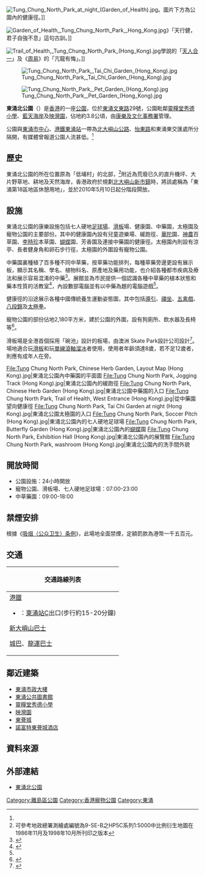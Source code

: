 [[File:Tung_Chung_North_Park_at_night_(Garden_of_Health).jpg|thumb]]。圖片下方為公園內的健康徑。]]

[[File:Garden_of_Health,_Tung_Chung_North_Park,_Hong_Kong.jpg|thumb]]》「天行健，君子自強不息」這句古訓。]]

[[File:Trail_of_Health,_Tung_Chung_North_Park_(Hong_Kong).jpg|thumb]]學說的「[[天人合一|天人合一]]」及《[[周易|周易]]》的「亢龍有悔」。]]

[[File:Tung_Chung_North_Park,_Tai_Chi_Garden_(Hong_Kong).jpg|thumb]]

[[File:Tung_Chung_North_Park,_Pet_Garden_(Hong_Kong).jpg|thumb]]

'''東涌北公園'''（{{lang-en|Tung Chung North Park}}）是[[香港|香港]]的一座[[公園|公園]]，位於[[東涌_(香港)|東涌]][[文東路|文東路]]29號，公園毗鄰[[靈糧堂秀德小學|靈糧堂秀德小學]]、[[藍天海岸|藍天海岸]]及[[映灣園|映灣園]]，佔地約3.8公頃，由[[康樂及文化事務署|康樂及文化事務署]]管理。

公園與[[東涌市中心|東涌市中心]]、[[港鐵|港鐵]][[東涌站_(東涌綫)|東涌站]]一帶為[[北大嶼山公路|北大嶼山公路]]、[[怡東路|怡東路]]和東涌東交匯處所分隔開，有媒體曾報道公園人流甚低。<ref name="hk010108"/>

== 歷史 ==

東涌北公園的所在位置原為「低埔村」的北部，<ref>可參考地政總署測繪處編號為9-SE-B之HP5C系列1:5000中比例衍生地圖在1986年11月及1998年10月所刊印之版本</ref>附近為荒廢已久的直升機坪、大片野草地、耕地及天然海岸，香港政府於規劃[[北大嶼山新市鎮|北大嶼山新市鎮]]時，將該處稱為「東涌第18區地區休憩用地」，並於2010年5月10日起分階段閞放。

== 設施 ==

東涌北公園的康樂設施包括七人硬地[[足球場|足球場]]、[[滑板|滑板]]場、健康園、中藥園，太極園及寵物公園的主要部份。其中的健康園內設有兒童遊樂場、緩跑徑、[[華陀|華陀]]園、[[神農|神農]]百草園、[[李時珍|李時珍]]本草園、[[蝴蝶|蝴蝶]]園、芳香園及連接中藥園的健康徑。太極園內則設有涼亭、長者健身角和卵石步行徑，太極園的外圍設有寵物公園。

中藥園裏種植了百多種不同中草藥，按草藥功能排列，每種草藥旁邊更設有展示板，顯示其名稱、學名、植物科名、原產地及藥用功能，也介紹各種都市疾病及療法和展示容易混淆的中藥<ref name="hk010108">{{cite news|title=東涌有個中藥園？佔地30,000呎 日均人流25人|url=http://www.hk01.com/%E7%A4%BE%E5%8D%80/64003/%E6%9D%B1%E6%B6%8C%E6%9C%89%E5%80%8B%E4%B8%AD%E8%97%A5%E5%9C%92-%E4%BD%94%E5%9C%B030-000%E5%91%8E-%E6%97%A5%E5%9D%87%E4%BA%BA%E6%B5%8125%E4%BA%BA?utm_content=buffer3b318&utm_medium=Social&utm_source=facebook+hk01&utm_campaign=buffer|agency=香港01|date=2017-01-08}}</ref>。展館並為市民提供一個認識各種中草藥的植本狀態和藥本性質的活教室<ref>{{cite news | title = 百草皆是藥  | date = 2010-12-17 | url =http://hk.epochtimes.com/10/12/17/129284.htm| work = 大紀元時報 | accessdate = 2011-03-04}}</ref>，內設數部電腦並有以中藥為題的電腦遊戲<ref name="hk010108"/>。

健康徑的沿途展示各種中國傳統養生運動姿態圖，其中包括[[導引_(氣功)|導引]]、[[禪坐|禪坐]]、[[五禽戲|五禽戲]]、[[八段錦|八段錦]]及[[太極拳|太極拳]]。

寵物公園的部份佔地2,180平方米，建於公園的外圍，設有狗廁所、飲水器及長椅等<ref>{{cite news | title = 東涌寵物公園啟用 | date = 2010-05-31 | url =http://news.hkheadline.com/instantnews/news_content/201005/31/20100531a174710.html?cat=a| work = 頭條日報 | accessdate = 2011-02-26}}</ref>。

滑板場是全港首個採用「碗池」設計的板場，由澳洲 Skate Park設計公司設計<ref>{{cite news | title = 東涌Skate Park碗池 板仔滑得過癮 | date = 2010-08-23 | url =http://hk.apple.nextmedia.com/template/apple/art_main.php?iss_id=20100823&sec_id=25391&art_id=14372562| work = 蘋果日報 | accessdate = 2011-02-26}}</ref>。場地適合玩[[滑板|滑板]]和玩[[單線滾軸溜冰|單線滾軸溜冰]]者使用，使用者年齡須達8歲，若不足12歲者，則應有成年人在旁。

<gallery>
File:Tung Chung North Park, Chinese Herb Garden, Layout Map (Hong Kong).jpg|東涌北公園內中藥園的平面圖
File:Tung Chung North Park, Jogging Track (Hong Kong).jpg|東涌北公園內的緩跑徑
File:Tung Chung North Park, Chinese Herb Garden (Hong Kong).jpg|東涌北公園中藥園的入口
File:Tung Chung North Park, Trail of Health, West Entrance (Hong Kong).jpg|從中藥園望向健康徑
File:Tung Chung North Park, Tai Chi Garden at night (Hong Kong).jpg|東涌北公園太極園的入口
File:Tung Chung North Park, Soccer Pitch (Hong Kong).jpg|東涌北公園內的七人硬地足球場
File:Tung Chung North Park, Butterfly Garden (Hong Kong).jpg|東涌北公園內的[[蝴蝶|蝴蝶]]園
File:Tung Chung North Park, Exhibition Hall (Hong Kong).jpg|東涌北公園內的展覽館
File:Tung Chung North Park, washroom (Hong Kong).jpg|東涌北公園內的洗手間外貌
</gallery>

== 開放時間 ==

* 公園設施：24小時開放
* 寵物公園、滑板場、七人硬地足球場：07:00-23:00
* 中草藥園：09:00-18:00

== 禁煙安排 ==

根據《[[吸烟（公众卫生）条例|吸烟（公众卫生）条例]]》，此場地全面禁煙，定額罰款為港幣一千五百元。

== 交通 ==

{| class="mw-collapsible mw-collapsed wikitable" style="background:white; margin: 0 auto; width: auto;" 
! 交通路線列表
|-
|
;[[港鐵|港鐵]]
*{{港鐵路線標誌|TCL}}：[[東涌站_(東涌綫)|東涌站]]C出口(步行約15-20分鐘)
;[[新大嶼山巴士|新大嶼山巴士]]
{{大嶼山巴士簡單列表|37|37H|37M}}
;[[城巴|城巴]]、[[龍運巴士|龍運巴士]]
{{大嶼山巴士簡單列表|E11A|E11S|E21A|E21X|E22S|E23A|E32A|E36A|E43|N31}}
{{新界專線小巴簡單列表|901}}
|}

==鄰近建築==

* [[東涌市政大樓|東涌市政大樓]]
* [[東涌公共圖書館|東涌公共圖書館]]
* [[靈糧堂秀德小學|靈糧堂秀德小學]]
* [[映灣園|映灣園]]
* [[東薈城|東薈城]]
* [[諾富特東薈城酒店|諾富特東薈城酒店]]

==資料來源==

{{Reflist}}

== 外部連結 ==

* [http://www.lcsd.hk/parks/tcnp/b5/index.php 東涌北公園]{{dead link|date=2018年3月 |bot=InternetArchiveBot |fix-attempted=yes }}

{{香港公園}}

[[Category:離島區公園|Category:離島區公園]]
[[Category:香港寵物公園|Category:香港寵物公園]]
[[Category:東涌|Category:東涌]]